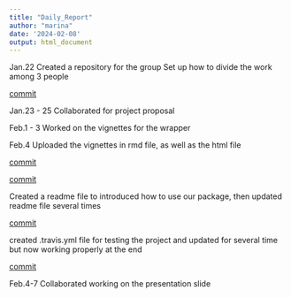 ```yaml
---
title: "Daily_Report"
author: "marina"
date: '2024-02-08'
output: html_document
---
```



Jan.22
Created a repository for the group
Set up how to divide the work among 3 people

[commit](https://github.com/marinatian/534project/commit/e746358826655bad282e01ef438f9d5448e7b729)

Jan.23 - 25
Collaborated for project proposal

Feb.1 - 3
Worked on the vignettes for the wrapper

Feb.4
Uploaded the vignettes in rmd file, as well as the html file

[commit](https://github.com/marinatian/534project/commit/d93f2c09adc5b8027f56195258d594185d97f98f)

[commit](https://github.com/marinatian/534project/commit/4ae756c36276288e768ed25602a39a25b0f70d6f)

Created a readme file to introduced how to use our package, then updated readme file several times

[commit](https://github.com/marinatian/534project/commit/db805a7d7bc67a5beca52a2a3785f6178f3e079d)

created .travis.yml file for testing the project and updated for several time but now working properly at the end

[commit](https://github.com/marinatian/534project/commit/27cd9ebec0a43a87f6c639f4647106e5353ba8af)

Feb.4-7
Collaborated working on the presentation slide

